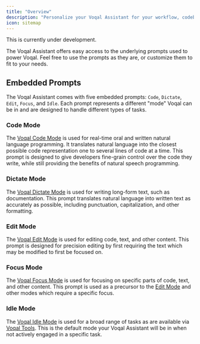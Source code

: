 ```yaml
---
title: "Overview"
description: "Personalize your Voqal Assistant for your workflow, codebase, and team"
icon: sitemap
---
```


<Warning>This is currently under development.</Warning>

The Voqal Assistant offers easy access to the underlying prompts used to power Voqal.
Feel free to use the prompts as they are, or customize them to fit to your needs.

## Embedded Prompts

The Voqal Assistant comes with five embedded prompts: `Code`, `Dictate`, `Edit`, `Focus`, and `Idle`.
Each prompt represents a different "mode" Voqal can be in and are designed to handle different types of tasks.

### Code Mode

The [Voqal Code Mode](/prompting/library/code) is used for real-time oral and written natural language programming.
It translates natural language into the closest possible code representation one to several lines of code at a time.
This prompt is designed to give developers fine-grain control over the code they write, while still providing the
benefits of natural speech programming.

### Dictate Mode

The [Voqal Dictate Mode](/prompting/library/dictate) is used for writing long-form text, such as documentation.
This prompt translates natural language into written text as accurately as possible, including punctuation,
capitalization, and other formatting.

### Edit Mode

The [Voqal Edit Mode](/prompting/library/edit) is used for editing code, text, and other content.
This prompt is designed for precision editing by first requiring the text which may be modified to first be focused on.

### Focus Mode

The [Voqal Focus Mode](/prompting/library/focus) is used for focusing on specific parts of code, text, and other content.
This prompt is used as a precursor to the [Edit Mode](/prompting/library/edit) and other modes which require a specific focus.

### Idle Mode

The [Voqal Idle Mode](/prompting/library/idle) is used for a broad range of tasks as are available via [Voqal Tools](/tools/).
This is the default mode your Voqal Assistant will be in when not actively engaged in a specific task.
